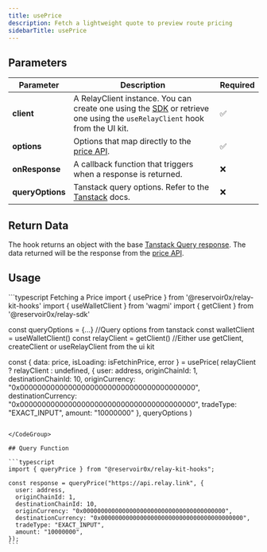 ```yaml
---
title: usePrice
description: Fetch a lightweight quote to preview route pricing
sidebarTitle: usePrice
---
```


## Parameters

| Parameter    | Description                                                                                                                                                                                                                   | Required |
| ------------ | ----------------------------------------------------------------------------------------------------------------------------------------------------------------------------------------------------------------------------- | -------- |
| **client**       | A RelayClient instance. You can create one using the [SDK](http://localhost:3000/references/sdk/createClient) or retrieve one using the `useRelayClient` hook from the UI kit.                                             | ✅       |
| **options**      | Options that map directly to the [price API](/references/api/get-price).                                                                                                                                                 | ✅       |
| **onResponse**   | A callback function that triggers when a response is returned.                                                                                                                                                                | ❌       |
| **queryOptions** | Tanstack query options. Refer to the [Tanstack](https://tanstack.com/query/latest/docs/framework/react/guides/query-options) docs.                                                                                            | ❌       |

## Return Data

The hook returns an object with the base [Tanstack Query response](https://tanstack.com/query/v5/docs/framework/react/reference/useQuery). The data returned will be the response from the [price API](/references/api/get-price).

## Usage

<CodeGroup>
```typescript Fetching a Price
import { usePrice } from '@reservoir0x/relay-kit-hooks'
import { useWalletClient } from 'wagmi'
import { getClient } from '@reservoir0x/relay-sdk'

const queryOptions = {...} //Query options from tanstack
const walletClient = useWalletClient()
const relayClient = getClient() //Either use getClient, createClient or useRelayClient from the ui kit

const {
data: price,
isLoading: isFetchinPrice,
error
} = usePrice(
relayClient ? relayClient : undefined,
{
user: address,
originChainId: 1,
destinationChainId: 10,
originCurrency: "0x0000000000000000000000000000000000000000",
destinationCurrency: "0x0000000000000000000000000000000000000000",
tradeType: "EXACT_INPUT",
amount: "10000000"
},
queryOptions
)

````

</CodeGroup>

## Query Function

```typescript
import { queryPrice } from "@reservoir0x/relay-kit-hooks";

const response = queryPrice("https://api.relay.link", {
  user: address,
  originChainId: 1,
  destinationChainId: 10,
  originCurrency: "0x0000000000000000000000000000000000000000",
  destinationCurrency: "0x0000000000000000000000000000000000000000",
  tradeType: "EXACT_INPUT",
  amount: "10000000",
});
```
